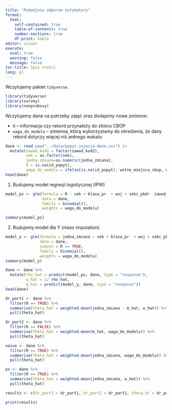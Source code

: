 ```yaml
---
title: "Podwójnie odporne estymatory"
format: 
  html:
    self-contained: true
    table-of-contents: true
    number-sections: true
    df-print: kable
editor: visual
execute: 
  eval: true
  warning: false
  message: false
toc-title: Spis treści
lang: pl
---
```



Wczytujemy pakiet `tidyverse`.

```r
library(tidyverse)
library(survey)
library(nonprobsvy)
```

Wczytujemy dane na potrzeby zajęć oraz dodajemy nowe zmienne:

-   `R` -- informacja czy rekord przynależy do zbioru CBOP
-   `waga_do_modelu` -- zmienna, którą wykorzystamy do określenia, że
    dany rekord dotyczy więcej niż jednego wakatu

```r
dane <- read_csv("../data/popyt-zajecia-dane.csv") |>
  mutate(zawod_kod2 = factor(zawod_kod2),
         sek = as.factor(sek),
         jedna_zmiana=as.numeric(jedna_zmiana),
         R = is.na(id_popyt),
         waga_do_modelu = ifelse(is.na(id_popyt), wolne_miejsca_cbop, wolne_miejsca*waga))
head(dane)
```


1. Budujemy model regresji logistycznej (IPW)

```r
model_ps <- glm(formula = R ~ sek + klasa_pr  + woj + sekc_pkd+  zawod_kod2,
                data = dane,
                family = binomial(),
                weights = waga_do_modelu)

summary(model_ps)
```
2. Budujemy model dla Y (mass imputation)
```r
model_y <- glm(formula = jedna_zmiana ~ sek + klasa_pr  + woj + sekc_pkd+  zawod_kod2,
               data = dane,
               subset = R == TRUE,
               family = binomial(),
               weights = waga_do_modelu)
summary(model_y)
```
```r
dane <- dane %>%
  mutate(rho_hat = predict(model_ps, dane, type = "response"),
         w_hat = 1/ rho_hat,
         m_hat = predict(model_y, dane, type = "response"))
head(dane)
```

```r
dr_part1 <- dane %>%
  filter(R == TRUE) %>%
  summarise(theta_hat = weighted.mean(jedna_zmiana - m_hat, w_hat)) %>%
  pull(theta_hat)

dr_part2 <- dane %>%
  filter(R == FALSE) %>%
  summarise(theta_hat = weighted.mean(m_hat, waga_do_modelu)) %>%
  pull(theta_hat)

naive <- dane %>%
  filter(R == TRUE) %>%
  summarise(theta_hat = weighted.mean(jedna_zmiana, waga_do_modelu)) %>%
  pull(theta_hat)

ps <- dane %>%
  filter(R == TRUE) %>%
  summarise(theta_hat = weighted.mean(jedna_zmiana, w_hat)) %>%
  pull(theta_hat)

results <- c(dr_part1 = dr_part1, dr_part2 = dr_part2, theta_dr = dr_part1+dr_part2, naive = naive, ps = ps, mi = dr_part2)

print(results)
```

